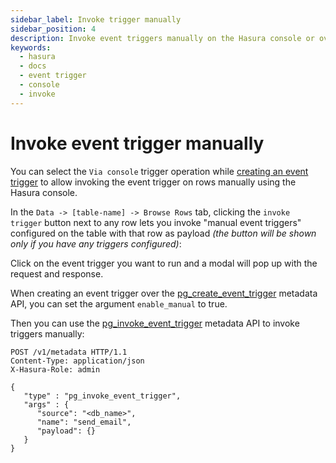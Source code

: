 ```yaml
---
sidebar_label: Invoke trigger manually
sidebar_position: 4
description: Invoke event triggers manually on the Hasura console or over the API
keywords:
  - hasura
  - docs
  - event trigger
  - console
  - invoke
---
```



# Invoke event trigger manually

<Tabs groupId="user-preference" className="api-tabs">
<TabItem value="console" label="Console">

You can select the `Via console` trigger operation while [creating an event trigger](/event-triggers/create-trigger.mdx)
to allow invoking the event trigger on rows manually using the Hasura console.

In the `Data -> [table-name] -> Browse Rows` tab, clicking the `invoke trigger` button next to any row lets you invoke
"manual event triggers" configured on the table with that row as payload _(the button will be shown only if you have any
triggers configured)_:

<Thumbnail src='/img/event-triggers/select-manual-trigger.png' alt='Invoke event trigger on console' />

Click on the event trigger you want to run and a modal will pop up with the request and response.

<Thumbnail src='/img/event-triggers/run-manual-trigger.png' alt='Request and response of event trigger' />

</TabItem>
<TabItem value="api" label="API">

When creating an event trigger over the
[pg_create_event_trigger](/api-reference/metadata-api/event-triggers.mdx#metadata-pg-create-event-trigger) metadata API,
you can set the argument `enable_manual` to true.

Then you can use the
[pg_invoke_event_trigger](/api-reference/metadata-api/event-triggers.mdx#metadata-pg-invoke-event-trigger) metadata API
to invoke triggers manually:

```http
POST /v1/metadata HTTP/1.1
Content-Type: application/json
X-Hasura-Role: admin

{
   "type" : "pg_invoke_event_trigger",
   "args" : {
      "source": "<db_name>",
      "name": "send_email",
      "payload": {}
   }
}
```

</TabItem>
</Tabs>
